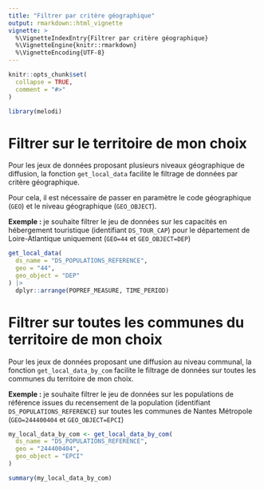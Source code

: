 ```yaml
---
title: "Filtrer par critère géographique"
output: rmarkdown::html_vignette
vignette: >
  %\VignetteIndexEntry{Filtrer par critère géographique}
  %\VignetteEngine{knitr::rmarkdown}
  %\VignetteEncoding{UTF-8}
---
```


```r
knitr::opts_chunk$set(
  collapse = TRUE,
  comment = "#>"
)
```

```r
library(melodi)
```

# Filtrer sur le territoire de mon choix

Pour les jeux de données proposant plusieurs niveaux géographique de diffusion, la fonction `get_local_data` facilite le filtrage de données par critère géographique.

Pour cela, il est nécessaire de passer en paramètre le code géographique (`GEO`) et le niveau géographique (`GEO_OBJECT`). 

**Exemple :** je souhaite filtrer le jeu de données sur les capacités en hébergement touristique (identifiant `DS_TOUR_CAP`) pour le département de Loire-Atlantique uniquement (`GEO=44` et `GEO_OBJECT=DEP`)

```r
get_local_data(
  ds_name = "DS_POPULATIONS_REFERENCE",
  geo = "44",
  geo_object = "DEP"
) |> 
  dplyr::arrange(POPREF_MEASURE, TIME_PERIOD)

```

# Filtrer sur toutes les communes du territoire de mon choix

Pour les jeux de données proposant une diffusion au niveau communal, la fonction `get_local_data_by_com` facilite le filtrage de données sur toutes les communes du territoire de mon choix.

**Exemple :** je souhaite filtrer le jeu de données sur les populations de référence issues du recensement de la population (identifiant `DS_POPULATIONS_REFERENCE`) sur toutes les communes de Nantes Métropole (`GEO=244400404` et `GEO_OBJECT=EPCI`)

```r
my_local_data_by_com <- get_local_data_by_com(
  ds_name = "DS_POPULATIONS_REFERENCE",
  geo = "244400404",
  geo_object = "EPCI"
)

summary(my_local_data_by_com)
```



